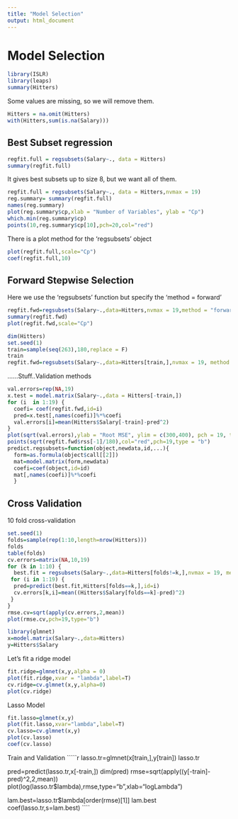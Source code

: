 ```yaml
---
title: "Model Selection"
output: html_document
---
```

Model Selection
===============

```r
library(ISLR)
library(leaps)
summary(Hitters)
```
Some values are missing, so we will remove them.

```r
Hitters = na.omit(Hitters)
with(Hitters,sum(is.na(Salary)))
```

Best Subset regression
----------------------

```r
regfit.full = regsubsets(Salary~., data = Hitters)
summary(regfit.full)
```
It gives best subsets up to size 8, but we want all of them.
```r

regfit.full = regsubsets(Salary~., data = Hitters,nvmax = 19)
reg.summary= summary(regfit.full)
names(reg.summary)
plot(reg.summary$cp,xlab = "Number of Variables", ylab = "Cp")
which.min(reg.summary$cp)
points(10,reg.summary$cp[10],pch=20,col="red")
```
There is a plot method for the 'regsubsets' object
````r
plot(regfit.full,scale="Cp")
coef(regfit.full,10)

````

Forward Stepwise Selection
--------------------------
Here we use the 'regsubsets' function but specify the 'method = forward'
````r
regfit.fwd=regsubsets(Salary~.,data=Hitters,nvmax = 19,method = "forward")
summary(regfit.fwd)
plot(regfit.fwd,scale="Cp")

````

````r
dim(Hitters)
set.seed(1)
train=sample(seq(263),180,replace = F)
train
regfit.fwd=regsubsets(Salary~.,data=Hitters[train,],nvmax = 19, method = "forward")
````
......Stuff..Validation methods

````r
val.errors=rep(NA,19)
x.test = model.matrix(Salary~.,data = Hitters[-train,])
for (i  in 1:19) {
  coefi= coef(regfit.fwd,id=i)
  pred=x.test[,names(coefi)]%*%coefi
  val.errors[i]=mean(Hitters$Salary[-train]-pred^2)
}
plot(sqrt(val.errors),ylab = "Root MSE", ylim = c(300,400), pch = 19, type = "b")
points(sqrt(regfit.fwd$rss[-1]/180),col="red",pch=19,type = "b")
predict.regsubsets=function(object,newdata,id,...){
  form=as.formula(object$call[[2]])
  mat=model.matrix(form,newdata)
  coefi=coef(object,id=id)
  mat[,names(coefi)]%*%coefi
  }

````

Cross Validation
----------------

10 fold cross-validation
````r
set.seed(1)
folds=sample(rep(1:10,length=nrow(Hitters)))
folds
table(folds)
cv.errors=matrix(NA,10,19)
for (k in 1:10) {
  best.fit = regsubsets(Salary~.,data=Hitters[folds!=k,],nvmax = 19, method = "forward")
 for (i in 1:19) {
  pred=predict(best.fit,Hitters[folds==k,],id=i)
  cv.errors[k,i]=mean((Hitters$Salary[folds==k]-pred)^2)
 }
}
rmse.cv=sqrt(apply(cv.errors,2,mean))
plot(rmse.cv,pch=19,type="b")

````
````r
library(glmnet)
x=model.matrix(Salary~.,data=Hitters)
y=Hitters$Salary

````
Let's fit a ridge model
````r
fit.ridge=glmnet(x,y,alpha = 0)
plot(fit.ridge,xvar = "lambda",label=T)
cv.ridge=cv.glmnet(x,y,alpha=0)
plot(cv.ridge)
````
Lasso Model
````r
fit.lasso=glmnet(x,y)
plot(fit.lasso,xvar="lambda",label=T)
cv.lasso=cv.glmnet(x,y)
plot(cv.lasso)
coef(cv.lasso)
````
Train and Validation
`````r
lasso.tr=glmnet(x[train,],y[train])
lasso.tr

pred=predict(lasso.tr,x[-train,])
dim(pred)
rmse=sqrt(apply((y[-train]-pred)^2,2,mean))
plot(log(lasso.tr$lambda),rmse,type="b",xlab="logLambda")

lam.best=lasso.tr$lambda[order(rmse)[1]]
lam.best
coef(lasso.tr,s=lam.best)
````




